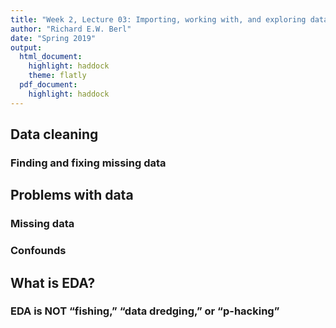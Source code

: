 ```yaml
---
title: "Week 2, Lecture 03: Importing, working with, and exploring data, Part I"
author: "Richard E.W. Berl"
date: "Spring 2019"
output:
  html_document:
    highlight: haddock
    theme: flatly
  pdf_document: 
    highlight: haddock
---
```


## Data cleaning

### Finding and fixing missing data

## Problems with data

### Missing data

### Confounds



## What is EDA?

### EDA is NOT "fishing," "data dredging," or "p-hacking"